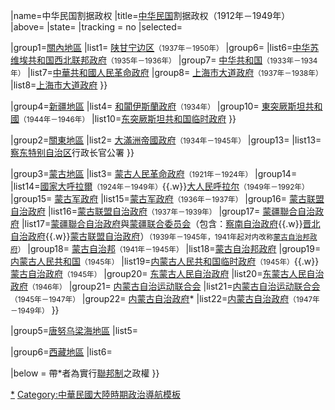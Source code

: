 {{Navbox with collapsible groups
|{{#ifeq:{{{include}}}|true|child|}}
|name=中华民国割据政权
|title=[[中華民國大陸時期|中华民国]]割据政权（1912年－1949年）
|above=
|state={{{state|collapsed}}}
|tracking = <includeonly>no</includeonly>
|selected={{{1}}}

|group1=[[汉地|關內地區]]
|list1= 
{{Navbox subgroup
|groupstyle=text-align:left;
|group1={{Flagicon|Qing Dynasty}} [[遜清皇室小朝廷]]<small>（1912年－1924年）</small>
|list1=[[清朝政府|清政府]]
|group2={{Flagicon|Qing Dynasty}} [[張勳復辟]]<small>（1917年）</small>
|list2=[[清朝政府|清政府]]
|group3={{Flagicon|Qing Dynasty}} [[遜清皇室流亡小朝廷]]<small>（1924年－1932年）</small>
|list3=[[清朝政府|清政府]]
|group5={{nowrap|{{Flagicon image|National Flag of Chinese Soviet Republic.svg}} [[中华苏维埃共和国]]<small>（1931年－1935年？）</small><br/>{{Flagicon image|National Flag of Chinese Soviet Republic.svg}} [[中华苏维埃共和国|中华苏维埃人民共和国]]<small>（1935年？－1937年）</small>}}
|list5=[[中央革命根据地|中央蘇區]]<small>（1931年－1934年）</small>{{.w}}[[陕甘宁边区]]<small>（1937年－1950年）</small>
|group6={{nowrap|{{Flagicon image|National Flag of Chinese Soviet Republic.svg}} [[中华苏维埃共和国西北联邦]]*<small>（1935年－1936年）</small>}}
|list6=[[中华苏维埃共和国西北联邦|中华苏维埃共和国西北联邦政府]]<small>（1935年－1936年）</small>
{{Navbox|child
|evenodd=swap
|groupstyle=text-align:left;
|group1=[[格勒得沙共和国革命政府|格勒得沙共和国]]<small>（1935年－1936年）</small>
|list1=[[格勒得沙共和国革命政府]]
|group2=[[中华苏维埃中央博巴自治政府|博巴人民共和国]]<small>（1936年）</small>
|list2=[[中华苏维埃中央博巴自治政府]]
}}
|group7={{Flagicon image|Flag of Fujian People's Government.svg}} [[中華共和國人民革命政府|中华共和国]]<small>（1933年－1934年）</small>
|list7=[[中華共和國人民革命政府]]
|group8={{Flagicon image|Flag of the Dadao Municipal Government of Shanghai.svg}} [[上海市大道政府]]<small>（1937年－1938年）</small>
|list8=[[上海市大道政府]]
}}

|group4=[[新疆省 (中華民國)|新疆地區]]
|list4= 
{{Navbox subgroup
|groupstyle=text-align:left;
|group7={{Flagicon image|Flag of Xinjiang-Shicai.svg}}{{Flagicon image|Flag of Xinjiang-Shicai 2.svg}} [[新疆省 (盛世才)|新疆省]]<small>（1933年－1944年）</small>
|list7=[[新疆省 (盛世才)|新疆省政府]]
|group8={{nowrap|{{Flagicon image|Kokbayraq flag.svg}} [[东突厥斯坦伊斯兰共和国]]<small>（1933年－1934年）</small>}}
|list8=[[哈密暴动|东突厥斯坦伊斯兰共和国政府]]
|group9={{Flagicon image|Flag of the First East Turkestan Republic.svg}} [[和阗伊斯兰王国]]<small>（1934年）</small>
|list9=[[和阗伊斯兰王国|和闐臨時政府]]<small>（1933年－1934年）</small>{{.w}}[[和阗伊斯兰王国|和闐伊斯蘭政府]]<small>（1934年）</small>
|group10={{Flagicon image|Flag of the Second East Turkestan Republic (2).svg}} [[東突厥斯坦共和國]]<small>（1944年－1946年）</small>
|list10=[[三区革命|东突厥斯坦共和国临时政府]]
}}

|group2=[[中国东北地区|關東地區]]
|list2= 
{{Navbox subgroup
|groupstyle=text-align:left;
|group10={{Flagicon image|Flag of Fengtian clique.svg}} [[东北最高行政委员会]]<small>（1932年）</small>
|list10=[[东北最高行政委员会]]
|group11={{flagicon|Manchukuo}} [[满洲国]]<small>（1932年－1934年）</small><br/>{{flagicon|Manchukuo}} [[满洲国|大满洲帝国]]<small>（1934年－1945年）</small>
|list11=[[满洲国|滿洲國政府]]<small>（1932年－1934年）</small>{{.w}}[[满洲国|大滿洲帝國政府]]<small>（1934年－1945年）</small>
|group13={{nowrap|{{Flagicon|Japan|1870}} [[察东特别自治区]]<small>（1933年－1936年）</small>}}
|list13=[[察东特别自治区]]行政长官公署
}}

|group3=[[蒙古地方|蒙古地區]]
|list3= 
{{Navbox subgroup
|groupstyle=text-align:left;
|group12={{Flagicon image|Flag of Mongolia (1911).svg}} [[博克多汗国|大蒙古國]]<small>（1911年－1915年）</small>
|list12=[[蒙古地方]]
|group13={{Flagicon image|Flag of the People's Republic of Mongolia (1921-1924).svg}} [[博克多汗国|大蒙古国]]<small>（1921年－1924年）</small>
|list13=[[蒙古人民黨|蒙古临时人民政府]]<small>（1921年）</small>{{.w}}[[蒙古人民黨|蒙古人民革命政府]]<small>（1921年－1924年）</small>
|group14={{nowrap|{{Flagicon image|Flag of the People's Republic of Mongolia (1924-1940).svg}}{{Flagicon image|Flag of the People's Republic of Mongolia (1949-1992).svg}} [[蒙古人民共和国]]<small>（1924年－1992年）</small>}}
|list14=[[國家大呼拉爾]]<small>（1924年－1949年）</small>{{.w}}[[國家大呼拉爾|大人民呼拉尔]]<small>（1949年－1992年）</small>
|group15={{Flagicon image|Menjiang Flag (1936).svg}} [[蒙古军政府]]
|list15=[[蒙古军政府]]<small>（1936年－1937年）</small>
|group16={{Flagicon image|Menjiang Flag 1945.svg}} [[蒙古联盟自治政府]]
|list16=[[蒙古联盟自治政府]]<small>（1937年－1939年）</small>
|group17={{Flagicon image|Flag of the Mengjiang.svg}} [[蒙疆聯合自治政府]]
|list17=[[蒙疆聯合自治政府]]與[[蒙疆联合委员会]]（包含：[[察南自治政府]]{{.w}}[[晋北自治政府]]{{.w}}[[蒙古联盟自治政府]]）<small>（1939年－1945年，1941年起对内改称[[蒙疆聯合自治政府|蒙古自治邦政府]]）</small>
{{Navbox|child
|evenodd=swap
|liststyle=text-align:left;
|list1={{Flagicon image|Flag of Chanan.svg}} [[察南自治政府]]<small>（1937年－1939年）</small>
|list2={{Flagicon image|Flag of Jinbei.svg}} [[晋北自治政府]]<small>（1937年－1939年）</small>
}}
|group18={{Flagicon image|Flag of the Mengjiang.svg}} [[蒙疆聯合自治政府|蒙古自治邦]]<small>（1941年－1945年）</small>
|list18=[[蒙疆聯合自治政府|蒙古自治邦政府]]
|group19={{Flagicon image|Flag of Inner Mongolian People's Republic.svg}} [[内蒙古人民共和国]]<small>（1945年）</small>
|list19=[[内蒙古人民共和国临时政府]]<small>（1945年）</small>{{.w}}[[内蒙古人民共和国临时政府|蒙古自治政府]]<small>（1945年）</small>
|group20={{Flagicon image|Flag of Inner-Mongolian Autonomous Government.svg}} [[东蒙古人民自治政府]]
|list20=[[东蒙古人民自治政府]]<small>（1946年）</small>
|group21={{Flagicon image|Flag of Inner-Mongolian Autonomous Government.svg}} [[内蒙古自治运动联合会]]
|list21=[[内蒙古自治运动联合会]]<small>（1945年－1947年）</small>
|group22={{Flagicon image|Flag of Inner-Mongolian Autonomous Government.svg}} [[内蒙古自治政府]]*
|list22=[[内蒙古自治政府]]<small>（1947年－1949年）</small>
}}

|group5=[[唐努乌梁海|唐努乌梁海地區]]
|list5= 
{{Navbox subgroup
|groupstyle=text-align:left;
|group23= {{Flagicon image|Flag_of_Uriankhai_(1918-1921).svg}} [[乌梁海共和国]]<small>（1911年－1914年）</small>
|list23=[[唐努乌梁海|乌梁海]]<small>（1911年－1914年）</small>
|group24={{Flagicon image|Flag of Uriankhai (1918-1921).svg}} [[烏梁海邊疆區]]<small>（1914年－1921年）</small>
|list24=[[唐努乌梁海|乌梁海]]<small>（1914年－1921年）</small>
|group25={{nowrap|{{Flagicon image|Flag of Tannu Tuva (1921-1926).svg}} [[圖瓦人民共和國|唐努圖瓦人民共和國]]<small>（1921年－1926年）</small>}}<br/>{{Flagicon image|Flag of the Tuvan People's Republic (1943-1944).svg}} [[圖瓦人民共和國]]<small>（1926年－1944年）</small>
|list25=[[唐努乌梁海|圖瓦]]<small>（1921年－1944年）</small>
}}

|group6=[[西藏地方|西藏地區]]
|list6= 
{{Navbox subgroup
|groupstyle=text-align:left;
|group26={{nowrap|{{Flagicon|Tibet}} [[西藏地方|西藏]]<small>（1913年－1951年）</small>}}
|list26=[[噶廈]]<small>（1912年－1959年）</small>
}}

|below = 帶*者為實行[[聯邦制]]之政權
}}<noinclude>
[[Category:中华民国割据政权|*]]
[[Category:中華民國大陸時期政治導航模板]]
</noinclude>